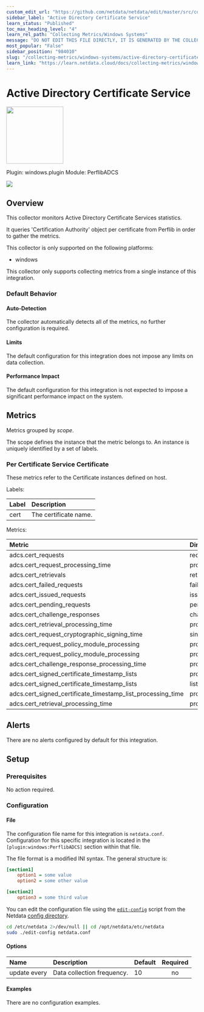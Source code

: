 ```yaml
---
custom_edit_url: "https://github.com/netdata/netdata/edit/master/src/collectors/windows.plugin/metadata.yaml"
sidebar_label: "Active Directory Certificate Service"
learn_status: "Published"
toc_max_heading_level: "4"
learn_rel_path: "Collecting Metrics/Windows Systems"
message: "DO NOT EDIT THIS FILE DIRECTLY, IT IS GENERATED BY THE COLLECTOR'S metadata.yaml FILE"
most_popular: "False"
sidebar_position: "984010"
slug: "/collecting-metrics/windows-systems/active-directory-certificate-service"
learn_link: "https://learn.netdata.cloud/docs/collecting-metrics/windows-systems/active-directory-certificate-service"
---
```



# Active Directory Certificate Service


<img src="https://netdata.cloud/img/windows.svg" width="150"/>


Plugin: windows.plugin
Module: PerflibADCS

<img src="https://img.shields.io/badge/maintained%20by-Netdata-%2300ab44" />

## Overview

This collector monitors Active Directory Certificate Services statistics.


It queries 'Certification Authority' object per certificate from Perflib in order to gather the metrics.


This collector is only supported on the following platforms:

- windows

This collector only supports collecting metrics from a single instance of this integration.


### Default Behavior

#### Auto-Detection

The collector automatically detects all of the metrics, no further configuration is required.


#### Limits

The default configuration for this integration does not impose any limits on data collection.

#### Performance Impact

The default configuration for this integration is not expected to impose a significant performance impact on the system.


## Metrics

Metrics grouped by *scope*.

The scope defines the instance that the metric belongs to. An instance is uniquely identified by a set of labels.



### Per Certificate Service Certificate

These metrics refer to the Certificate instances defined on host.

Labels:

| Label      | Description     |
|:-----------|:----------------|
| cert | The certificate name. |

Metrics:

| Metric | Dimensions | Unit |
|:------|:----------|:----|
| adcs.cert_requests | requests | requests/s |
| adcs.cert_request_processing_time | processing_times | seconds |
| adcs.cert_retrievals | retrievals | retrievals/s |
| adcs.cert_failed_requests | failed | requests/s |
| adcs.cert_issued_requests | issued | requests/s |
| adcs.cert_pending_requests | pending | requests/s |
| adcs.cert_challenge_responses | challenge | responses/s |
| adcs.cert_retrieval_processing_time | processing_time | seconds |
| adcs.cert_request_cryptographic_signing_time | singing_time | seconds |
| adcs.cert_request_policy_module_processing | processing_time | seconds |
| adcs.cert_request_policy_module_processing | processing_time | seconds |
| adcs.cert_challenge_response_processing_time | processing_time | seconds |
| adcs.cert_signed_certificate_timestamp_lists | processing_time | lists/s |
| adcs.cert_signed_certificate_timestamp_lists | lists | lists/s |
| adcs.cert_signed_certificate_timestamp_list_processing_time | processing_time | seconds |
| adcs.cert_retrieval_processing_time | processing_time | seconds |



## Alerts

There are no alerts configured by default for this integration.


## Setup

### Prerequisites

No action required.

### Configuration

#### File

The configuration file name for this integration is `netdata.conf`.
Configuration for this specific integration is located in the `[plugin:windows:PerflibADCS]` section within that file.

The file format is a modified INI syntax. The general structure is:

```ini
[section1]
    option1 = some value
    option2 = some other value

[section2]
    option3 = some third value
```
You can edit the configuration file using the [`edit-config`](/docs/netdata-agent/configuration#edit-a-configuration-file-using-edit-config) script from the
Netdata [config directory](/docs/netdata-agent/configuration#the-netdata-config-directory).

```bash
cd /etc/netdata 2>/dev/null || cd /opt/netdata/etc/netdata
sudo ./edit-config netdata.conf
```
#### Options



| Name | Description | Default | Required |
|:----|:-----------|:-------|:--------:|
| update every | Data collection frequency. | 10 | no |

#### Examples
There are no configuration examples.


